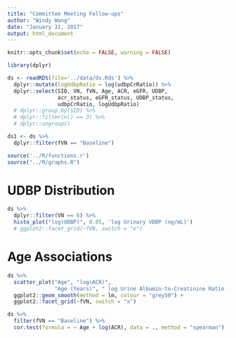 ```yaml
---
title: "Committee Meeting Follow-ups"
author: "Windy Wang"
date: "January 31, 2017"
output: html_document
---
```


```r
knitr::opts_chunk$set(echo = FALSE, warning = FALSE)

library(dplyr)

ds <- readRDS(file='../data/ds.Rds') %>% 
  dplyr::mutate(logUdbpRatio = log(udbpCrRatio)) %>% 
  dplyr::select(SID, VN, fVN, Age, ACR, eGFR, UDBP,
                acr_status, eGFR_status, UDBP_status, 
                udbpCrRatio, logUdbpRatio)
  # dplyr::group_by(SID) %>% 
  # dplyr::filter(n() == 3) %>% 
  # dplyr::ungroup()

ds1 <- ds %>% 
  dplyr::filter(fVN == "Baseline")

source('../R/functions.r')
source("../R/graphs.R")
```

UDBP Distribution
=================
```r
ds %>% 
  dplyr::filter(VN == 6) %>% 
  histo_plot("log(UDBP)", 0.05, 'log Urinary VDBP (ng/mL)')
  # ggplot2::facet_grid(~fVN, switch = "x")
```

Age Associations
================
```r
ds %>% 
  scatter_plot("Age", "log(ACR)",
               "Age (Years)", " log Urine Albumin-to-Creatinine Ratio (mg/mmol)") +
  ggplot2::geom_smooth(method = lm, colour = "grey50") +
  ggplot2::facet_grid(~fVN, switch = "x")
```
```r
ds %>% 
  filter(fVN == "Baseline") %>% 
  cor.test(formula = ~ Age + log(ACR), data = ., method = "spearman")
```